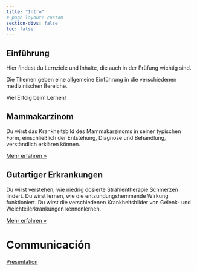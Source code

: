 ```yaml
---
title: "Intro"
# page-layout: custom
section-divs: false
toc: false
---
```


::: {.hero-banner}

::: {.hero-text}

# Einführung


Hier findest du Lernziele und Inhalte, die auch in der Prüfung wichtig sind.

Die Themen geben eine allgemeine Einführung in die verschiedenen medizinischen Bereiche.


Viel Erfolg beim Lernen!


:::

:::

::: {.content-block}
::: {.features}

::: {.feature}
# Mammakarzinom
Du wirst das Krankheitsbild des Mammakarzinoms in seiner typischen Form, einschließlich der Entstehung, Diagnose und Behandlung, verständlich erklären können.

::: {.learn-more}
[Mehr erfahren »](Mammakarzinom.qmd)
:::

:::

::: {.feature}
# Gutartiger Erkrankungen 
Du wirst verstehen, wie niedrig dosierte Strahlentherapie Schmerzen lindert. Du wirst lernen, wie die entzündungshemmende Wirkung funktioniert. Du wirst die verschiedenen Krankheitsbilder von Gelenk- und Weichteilerkrankungen kennenlernen.

::: {.learn-more}
[Mehr erfahren »](Gutartig.qmd)
:::

:::

<!-- ::: {.feature} -->
<!-- ### Enfermedades Benignas  -->
<!-- Comprenderás cómo la radioterapia de baja dosis alivia el dolor. Aprenderás cómo funciona el efecto antiinflamatorio. Conocerás los diferentes cuadros clínicos de las enfermedades articulares y de los tejidos blandos. Podras explicar el tratamiento de estas enfermedades en cuanto a la dosis y el número de fracciones.  -->

# Communicación

[Presentation](CommunicationPresentation/PresentacionComunicacion.qmd){target="_blank"}





:::
:::
